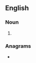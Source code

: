 ==English==

===Noun===
{{head|en|noun plural form}}

# {{plural of|dosser|lang=en}}

===Anagrams===
* {{l|en|drosses}}